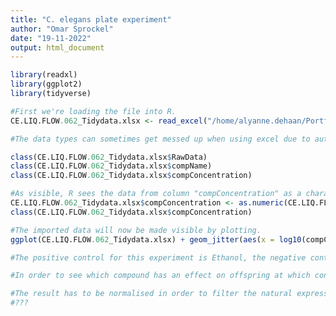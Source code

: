 ```yaml
---
title: "C. elegans plate experiment"
author: "Omar Sprockel"
date: "19-11-2022"
output: html_document
---
```


```r
library(readxl)
library(ggplot2)
library(tidyverse)
```

```r
#First we're loading the file into R.
CE.LIQ.FLOW.062_Tidydata.xlsx <- read_excel("/home/alyanne.dehaan/Portfolio_JariKoot-main/data_raw/CE.LIQ.FLOW.062_Tidydata.xlsx")
```

```r
#The data types can sometimes get messed up when using excel due to automatic features. We're using R in order to check the data type of the columns "RawData", "compName", and "compConcentration".

class(CE.LIQ.FLOW.062_Tidydata.xlsx$RawData)
class(CE.LIQ.FLOW.062_Tidydata.xlsx$compName)
class(CE.LIQ.FLOW.062_Tidydata.xlsx$compConcentration)

#As visible, R sees the data from column "compConcentration" as a character, let's fix that.
CE.LIQ.FLOW.062_Tidydata.xlsx$compConcentration <- as.numeric(CE.LIQ.FLOW.062_Tidydata.xlsx$compConcentration)
class(CE.LIQ.FLOW.062_Tidydata.xlsx$compConcentration)
```

```r
#The imported data will now be made visible by plotting.
ggplot(CE.LIQ.FLOW.062_Tidydata.xlsx) + geom_jitter(aes(x = log10(compConcentration), y = RawData, color = compName, shape = expType)) + xlab("log10 compConcentration")

#The positive control for this experiment is Ethanol, the negative control for this experiment is S-medium.
```


```r
#In order to see which compound has an effect on offspring at which concentrations I would apply a t-test for each concentration to see whether there is a statistically significant difference.
```

```r
#The result has to be normalised in order to filter the natural expression. S-medium is the negative control, so this will be used as a blanc.
#???
```